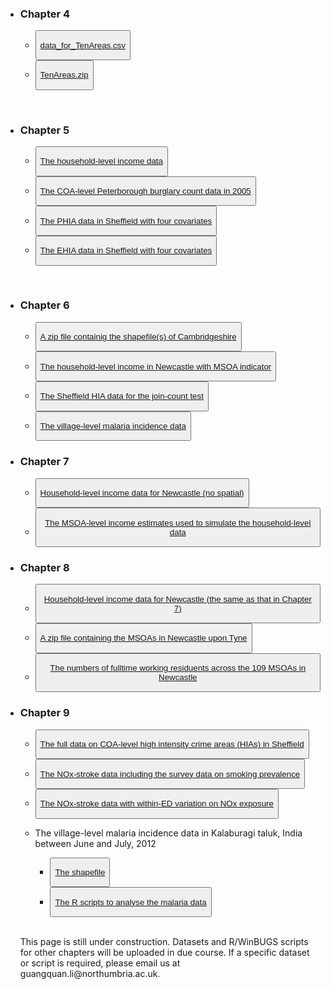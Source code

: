<title>Data & Code </title>


* <h3>Chapter 4 </h3>
  <ul>
    <li><button type="button" class="btn btn-primary">[data_for_TenAreas.csv](data/ch4/data_for_TenAreas.csv)</button></li>
    <li><button type="button" class="btn btn-primary">[TenAreas.zip](data/ch4/TenAreas.zip)</button></li>
  </ul>
<br />

* <h3>Chapter 5 </h3>
  <ul>
    <li><button type="button" class="btn btn-primary">[The household-level income data](data/ch5/household_income_data.txt)</button></li>

    <li><button type="button" class="btn btn-primary">[The COA-level Peterborough burglary count data in 2005](data/ch5/peterborough_COA_burglary_2005.txt)</button></li>
    
    <li><button type="button" class="btn btn-primary">[The PHIA data in Sheffield with four covariates](data/ch5/PHIA_with_covariates.csv)</button></li>
    
    <li><button type="button" class="btn btn-primary">[The EHIA data in Sheffield with four covariates](data/ch5/EHIA_with_covariates.csv)</button></li>
  </ul>
<br />

* <h3>Chapter 6 </h3>
  <ul>
    <li><button type="button" class="btn btn-primary">[A zip file containig the shapefile(s) of Cambridgeshire](data/ch6/cambridgeshire.zip)</button></li>
    <li><button type="button" class="btn btn-primary">[The household-level income in Newcastle with MSOA indicator](data/ch6/income.RData)</button></li>
    <li><button type="button" class="btn btn-primary">[The Sheffield HIA data for the join-count test](data/ch6/sheffield.zip)</button></li>
    <li><button type="button" class="btn btn-primary">[The village-level malaria incidence data](data/ch6/malaria.RData)</button></li>
  </ul>
  
* <h3>Chapter 7 </h3>
  <ul>
    <li><button type="button" class="btn btn-primary">[Household-level income data for Newcastle (no spatial)](data/ch7/income_for_ch7.RData)</button></li>
    <li><button type="button" class="btn btn-primary">[The MSOA-level income estimates used to simulate the household-level data](data/ch7/Newcastle_MSOA_income.csv)</button></li>
  </ul>

* <h3>Chapter 8 </h3>
  <ul>
    <li><button type="button" class="btn btn-primary">[Household-level income data for Newcastle (the same as that in Chapter 7)](data/ch8/income_for_ch8.RData)</button></li>
    <li><button type="button" class="btn btn-primary">[A zip file containing the MSOAs in Newcastle upon Tyne](data/ch8/Newcastle_MSOAs.zip)</button></li>
    <li><button type="button" class="btn btn-primary">[The numbers of fulltime working residuents across the 109 MSOAs in Newcastle](data/ch8/work_residents.csv)</button></li>
  </ul>
  
* <h3>Chapter 9 </h3>
  <ul>
    <li><button type="button" class="btn btn-primary">[The full data on COA-level high intensity crime areas (HIAs) in Sheffield](data/ch9/Sheffield_ch9.zip)</button></li>
    <li><button type="button" class="btn btn-primary">[The NOx-stroke data including the survey data on smoking prevalence ](data/ch9/NOx_Stroke_with_smoking.txt)</button></li>
    <li><button type="button" class="btn btn-primary">[The NOx-stroke data with within-ED variation on NOx exposure](data/ch9/NOx_Stroke_withinED_exposure.zip)</button></li>
    <li> The village-level malaria incidence data in Kalaburagi taluk, India between June and July, 2012
    <ul>
      <li><button type="button" class="btn btn-primary">[The shapefile ](data/ch9/malaria_spatial.zip)</button></li>
      <li><button type="button" class="btn btn-primary">[The R scripts to analyse the malaria data](data/ch9/malaria/malaria.zip)</button></li>
    </ul>
  </ul>
<br />
This page is still under construction. Datasets and R/WinBUGS scripts for other chapters will be uploaded in due course. If a specific dataset or script is required, please email us at guangquan.li@northumbria.ac.uk.